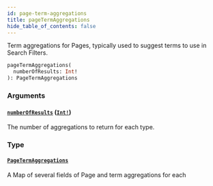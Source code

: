 ```yaml
---
id: page-term-aggregations
title: pageTermAggregations
hide_table_of_contents: false
---
```



Term aggregations for Pages, typically used to suggest terms to use in Search Filters.

```graphql
pageTermAggregations(
  numberOfResults: Int!
): PageTermAggregations
```


### Arguments

#### [`numberOfResults`](#) ([`Int!`](/demand/api/graphql-storefront/reference/scalars/int))

The number of aggregations to return for each type.


### Type

#### [`PageTermAggregations`](/demand/api/graphql-storefront/reference/objects/page-term-aggregations)

A Map of several fields of Page and term aggregations for each




